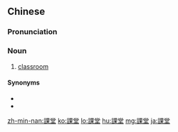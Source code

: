{{also|课堂}}
==Chinese==
{{zh-forms|s=课堂}}

===Pronunciation===
{{zh-pron
|m=kètáng
|c=fo3 tong4
|mn=khò-tn̂g
|cat=n
}}

===Noun===
{{zh-noun}}

# [[classroom]] {{zh-mw|m:間}}

====Synonyms====
* {{zh-l|講堂}}
* {{zh-l|教室}}

[[zh-min-nan:課堂]]
[[ko:課堂]]
[[lo:課堂]]
[[hu:課堂]]
[[mg:課堂]]
[[ja:課堂]]